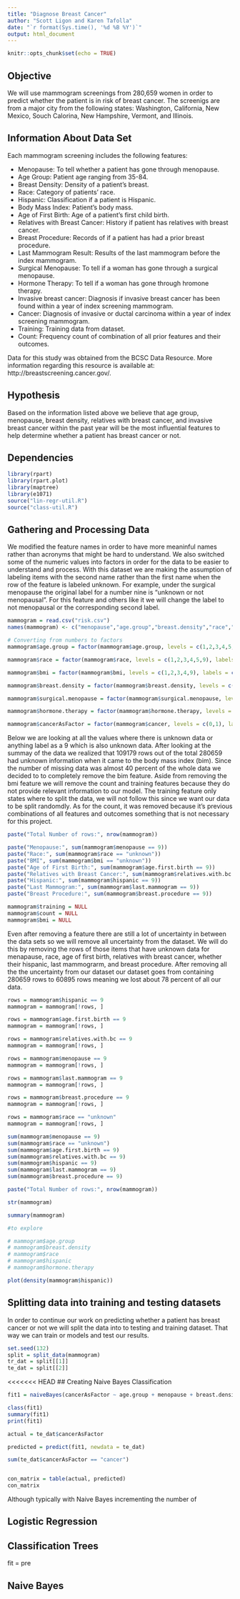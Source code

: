 ```yaml
---
title: "Diagnose Breast Cancer"
author: "Scott Ligon and Karen Tafolla"
date: "`r format(Sys.time(), '%d %B %Y')`"
output: html_document
---
```


```r
knitr::opts_chunk$set(echo = TRUE)
```

## Objective
We will use mammogram screenings from 280,659 women in order to predict whether the patient is in risk of breast cancer. The screenigs are from a major city from the following states: Washington, California, New Mexico, Souch Calorina, New Hampshire, Vermont, and Illinois.

## Information About Data Set

Each mammogram screening includes the following features:
  
  + Menopause: To tell whether a patient has gone through menopause.
  + Age Group: Patient age ranging from 35-84.
  + Breast Density: Density of a patient's breast.
  + Race: Category of patients' race.
  + Hispanic: Classification if a patient is Hispanic.
  + Body Mass Index: Patient's body mass.
  + Age of First Birth: Age of a patient's first child birth.
  + Relatives with Breast Cancer: History if patient has relatives with breast cancer.
  + Breast Procedure: Records of if a patient has had a prior breast procedure.
  + Last Mammogram Result: Results of the last mammogram before the index mammogram.
  + Surgical Menopause: To tell if a woman has gone through a surgical menopause.
  + Hormone Therapy: To tell if a woman has gone through hromone therapy.
  + Invasive breast cancer: Diagnosis if invasive breast cancer has been found within a year of index screening mammogram.
  + Cancer: Diagnosis of invasive or ductal carcinoma within a year of index screening mammogram.
  + Training: Training data from dataset.
  + Count: Frequency count of combination of all prior features and their outcomes.

Data for this study was obtained from the BCSC Data Resource. More information regarding this resource is available at: http://breastscreening.cancer.gov/.

## Hypothesis

Based on the information listed above we believe that age group, menopause, breast density, relatives with breast cancer, and invasive breast cancer within the past year will be the most influential features to help determine whether a patient has breast cancer or not. 

## Dependencies
```r
library(rpart)
library(rpart.plot)
library(maptree)
library(e1071)
source("lin-regr-util.R")
source("class-util.R")
```

## Gathering and Processing Data
We modified the feature names in order to have more meaninful names rather than acronyms that might be hard to understand. We also switched some of the numeric values into factors in order for the data to be easier to understand and process. With this dataset we are making the assumption of labeling items with the second name rather than the first name when the row of the feature is labeled unknown. For example, under the surgical menopause the original label for a number nine is "unknown or not menopausal". For this feature and others like it we will change the label to not menopausal or the corresponding second label.

```r
mammogram = read.csv("risk.csv")
names(mammogram) <- c("menopause","age.group","breast.density","race","hispanic","bmi","age.first.birth","relatives.with.bc","breast.procedure","last.mammogram","surgical.menopause","hormone.therapy","invasive.bc","cancer","training","count")

# Converting from numbers to factors
mammogram$age.group = factor(mammogram$age.group, levels = c(1,2,3,4,5,6,7,8,9,10), labels = c("35-39", "40-44", "45-49", "50-54", "55-59", "60-64", "65-69", "70-74", "75-79", "80-84"))

mammogram$race = factor(mammogram$race, levels = c(1,2,3,4,5,9), labels = c("white", "Asian/Pacific Islander","black", "Native American", "other/mixed", "unknown"))

mammogram$bmi = factor(mammogram$bmi, levels = c(1,2,3,4,9), labels = c("10-24.99", "25-29.99", "30-34.99", "35 or more","unknown"))

mammogram$breast.density = factor(mammogram$breast.density, levels = c(1,2,3,4,9), labels = c("fat","scattered", "dense", "extremely dense", "different measurement"))

mammogram$surgical.menopause = factor(mammogram$surgical.menopause, levels = c(0,1,9), labels = c("natural", "surgical","not menopausal"))

mammogram$hormone.therapy = factor(mammogram$hormone.therapy, levels = c(0,1,9), labels = c("no", "yes","not menopausal"))

mammogram$cancerAsFactor = factor(mammogram$cancer, levels = c(0,1), labels = c("no cancer", "cancer"))

```

Below we are looking at all the values where there is unknown data or anything label as a 9 which is also unknown data. After looking at the summay of the data we realized that 109179 rows out of the total 280659 had unknown information when it came to the body mass index (bim). Since the number of missing data was almost 40 percent of the whole data we decided to to completely remove the bim feature. Aside from removing the bmi feature we will remove the count and training features because they do not provide relevant information to our model. The training feature only states where to split the data, we will not follow this since we want our data to be split randomdly. As for the count, it was removed because it's previous combinations of all features and outcomes something that is not necessary for this project.
```r
paste("Total Number of rows:", nrow(mammogram))

paste("Menopause:", sum(mammogram$menopause == 9))
paste("Race:", sum(mammogram$race == "unknown"))
paste("BMI", sum(mammogram$bmi == "unknown"))
paste("Age of First Birth:", sum(mammogram$age.first.birth == 9))
paste("Relatives with Breast Cancer:", sum(mammogram$relatives.with.bc == 9))
paste("Hispanic:", sum(mammogram$hispanic == 9))
paste("Last Mammogram:", sum(mammogram$last.mammogram == 9))
paste("Breast Procedure:", sum(mammogram$breast.procedure == 9))

mammogram$training = NULL
mammogram$count = NULL
mammogram$bmi = NULL

```

Even after removing a feature there are still a lot of uncertainty in between the data sets so we will remove all uncertainty from the dataset. We will do this by removing the rows of those items that have unknown data for menapause, race, age of first birth, relatives with breast cancer, whether their hispanic, last mammograrm, and breast procedure. After removing all the the uncertainty from our dataset our dataset goes from containing 280659 rows to 60895 rows meaning we lost about 78 percent of all our data.

```r
rows = mammogram$hispanic == 9
mammogram = mammogram[!rows, ]

rows = mammogram$age.first.birth == 9
mammogram = mammogram[!rows, ]

rows = mammogram$relatives.with.bc == 9
mammogram = mammogram[!rows, ]

rows = mammogram$menopause == 9
mammogram = mammogram[!rows, ]

rows = mammogram$last.mammogram == 9
mammogram = mammogram[!rows, ]

rows = mammogram$breast.procedure == 9
mammogram = mammogram[!rows, ]

rows = mammogram$race == "unknown"
mammogram = mammogram[!rows, ]

sum(mammogram$menopause == 9)
sum(mammogram$race == "unknown")
sum(mammogram$age.first.birth == 9)
sum(mammogram$relatives.with.bc == 9)
sum(mammogram$hispanic == 9)
sum(mammogram$last.mammogram == 9)
sum(mammogram$breast.procedure == 9)

paste("Total Number of rows:", nrow(mammogram))


```


```r
str(mammogram)
```


```r
summary(mammogram)
```

```r
#to explore

# mammogram$age.group
# mammogram$breast.density
# mammogram$race
# mammogram$hispanic
# mammogram$hormone.therapy

plot(density(mammogram$hispanic))
```

## Splitting data into training and testing datasets

In order to continue our work on predicting whether a patient has breast cancer or not we will split the data into to testing and training dataset. That way we can train or models and test our results.
```r
set.seed(132)
split = split_data(mammogram)
tr_dat = split[[1]]
te_dat = split[[2]]
```

<<<<<<< HEAD
## Creating Naive Bayes Classification 

```r
fit1 = naiveBayes(cancerAsFactor ~ age.group + menopause + breast.density + relatives.with.bc + invasive.bc, data = tr_dat)

class(fit1)
summary(fit1)
print(fit1)
```

```r
actual = te_dat$cancerAsFactor

predicted = predict(fit1, newdata = te_dat)

sum(te_dat$cancerAsFactor == "cancer")


con_matrix = table(actual, predicted)
con_matrix
```

Although typically with Naive Bayes incrementing the number of 


## Logistic Regression

## Classification Trees

fit = pre

## Naive Bayes
